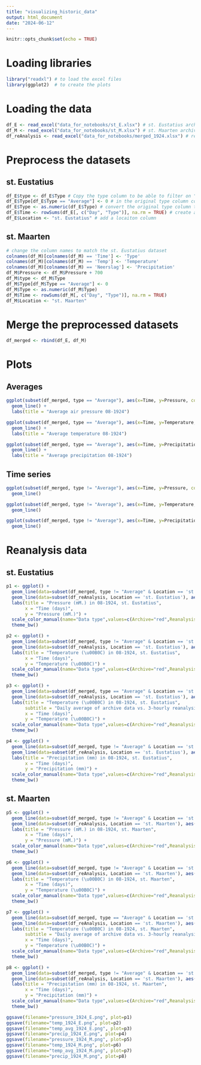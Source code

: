 ---
title: "visualizing_historic_data"
output: html_document
date: "2024-06-12"
---

```{r setup, include=FALSE}
knitr::opts_chunk$set(echo = TRUE)
```

# Loading libraries
```{r}
library("readxl") # to load the excel files
library(ggplot2)  # to create the plots
```

# Loading the data
```{r}
df_E <- read_excel("data_for_notebooks/st_E.xlsx") # st. Eustatius archive
df_M <- read_excel("data_for_notebooks/st_M.xlsx") # st. Maarten archive
df_reAnalysis <- read_excel("data_for_notebooks/merged_1924.xlsx") # reanalysis data from st.Eustatuis & st. Maarten
```

# Preprocess the datasets
## st. Eustatius
```{r}
df_E$type <- df_E$Type # Copy the type column to be able to filter on "average"
df_E$Type[df_E$Type == "Average"] <- 0 # in the original type column convert average to 0
df_E$Type <- as.numeric(df_E$Type) # convert the original type column to numeric
df_E$Time <- rowSums(df_E[, c("Day", "Type")], na.rm = TRUE) # create a new (continuous) time column
df_E$Location <- "st. Eustatius" # add a locaiton column
```

## st. Maarten
```{r}
# change the column names to match the st. Eustatius dataset
colnames(df_M)[colnames(df_M) == 'Time'] <- 'Type'
colnames(df_M)[colnames(df_M) == 'Temp'] <- 'Temperature'
colnames(df_M)[colnames(df_M) == 'Neerslag'] <- 'Precipitation'
df_M$Pressure <- df_M$Pressure + 700
df_M$type <- df_M$Type
df_M$Type[df_M$Type == "Average"] <- 0
df_M$Type <- as.numeric(df_M$Type)
df_M$Time <- rowSums(df_M[, c("Day", "Type")], na.rm = TRUE)
df_M$Location <- "st. Maarten"
```

# Merge the preprocessed datasets
```{r}
df_merged <- rbind(df_E, df_M)
```

# Plots 
## Averages
```{r}
ggplot(subset(df_merged, type == "Average"), aes(x=Time, y=Pressure, color=Location)) +
  geom_line() +
  labs(title = "Average air pressure 08-1924")

ggplot(subset(df_merged, type == "Average"), aes(x=Time, y=Temperature, color=Location)) +
  geom_line() +
  labs(title = "Average temperature 08-1924")

ggplot(subset(df_merged, type == "Average"), aes(x=Time, y=Precipitation, color=Location)) +
  geom_line() +
  labs(title = "Average precipitation 08-1924")
```

## Time series
```{r}
ggplot(subset(df_merged, type != "Average"), aes(x=Time, y=Pressure, color=Location)) +
  geom_line()

ggplot(subset(df_merged, type != "Average"), aes(x=Time, y=Temperature, color=Location)) +
  geom_line()

ggplot(subset(df_merged, type != "Average"), aes(x=Time, y=Precipitation, color=Location)) +
  geom_line()
```

# Reanalysis data
## st. Eustatius
```{r}
p1 <- ggplot() + 
  geom_line(data=subset(df_merged, type != "Average" & Location == 'st. Eustatius'), aes(x=Time, y=Pressure, color='Archive')) + 
  geom_line(data=subset(df_reAnalysis, Location == 'st. Eustatius'), aes(x=Time, y=Pressure, color='Reanalysis')) +
  labs(title = "Pressure (mM.) in 08-1924, st. Eustatius",
       x = "Time (days)",
       y = "Pressure (mM.)") +
  scale_color_manual(name="Data type",values=c(Archive="red",Reanalysis="blue")) +
  theme_bw()

p2 <- ggplot() + 
  geom_line(data=subset(df_merged, type != "Average" & Location == 'st. Eustatius'), aes(x=Time, y=Temperature, color='Archive')) + 
  geom_line(data=subset(df_reAnalysis, Location == 'st. Eustatius'), aes(x=Time, y=Temperature, color='Reanalysis')) +
  labs(title = "Temperature (\u00B0C) in 08-1924, st. Eustatius",
       x = "Time (days)",
       y = "Temperature (\u00B0C)") +
  scale_color_manual(name="Data type",values=c(Archive="red",Reanalysis="blue")) +
  theme_bw()

p3 <- ggplot() + 
  geom_line(data=subset(df_merged, type == "Average" & Location == 'st. Eustatius'), aes(x=Time, y=Temperature, color='Archive')) + 
  geom_line(data=subset(df_reAnalysis, Location == 'st. Eustatius'), aes(x=Time, y=Temperature, color='Reanalysis')) +
  labs(title = "Temperature (\u00B0C) in 08-1924, st. Eustatius",
       subtitle = "Daily average of archive data vs. 3-hourly reanalysis data",
       x = "Time (days)",
       y = "Temperature (\u00B0C)") +
  scale_color_manual(name="Data type",values=c(Archive="red",Reanalysis="blue")) +
  theme_bw()

p4 <- ggplot() + 
  geom_line(data=subset(df_merged, type != "Average" & Location == 'st. Eustatius'), aes(x=Time, y=Precipitation, color='Archive')) + 
  geom_line(data=subset(df_reAnalysis, Location == 'st. Eustatius'), aes(x=Time, y=Precipitation, color='Reanalysis'))+
  labs(title = "Precipitation (mm) in 08-1924, st. Eustatius",
       x = "Time (days)",
       y = "Precipitation (mm)") +
  scale_color_manual(name="Data type",values=c(Archive="red",Reanalysis="blue")) +
  theme_bw()
```


## st. Maarten
```{r}
p5 <- ggplot() + 
  geom_line(data=subset(df_merged, type != "Average" & Location == 'st. Maarten'), aes(x=Time, y=Pressure, color='Archive')) + 
  geom_line(data=subset(df_reAnalysis, Location == 'st. Maarten'), aes(x=Time, y=Pressure, color='Reanalysis')) +
  labs(title = "Pressure (mM.) in 08-1924, st. Maarten",
       x = "Time (days)",
       y = "Pressure (mM.)") +
  scale_color_manual(name="Data type",values=c(Archive="red",Reanalysis="blue")) +
  theme_bw()

p6 <- ggplot() + 
  geom_line(data=subset(df_merged, type != "Average" & Location == 'st. Maarten'), aes(x=Time, y=Temperature, color='Archive')) + 
  geom_line(data=subset(df_reAnalysis, Location == 'st. Maarten'), aes(x=Time, y=Temperature, color='Reanalysis')) +
  labs(title = "Temperature (\u00B0C) in 08-1924, st. Maarten",
       x = "Time (days)",
       y = "Temperature (\u00B0C)") +
  scale_color_manual(name="Data type",values=c(Archive="red",Reanalysis="blue")) +
  theme_bw()

p7 <- ggplot() + 
  geom_line(data=subset(df_merged, type == "Average" & Location == 'st. Maarten'), aes(x=Time, y=Temperature, color='Archive')) + 
  geom_line(data=subset(df_reAnalysis, Location == 'st. Maarten'), aes(x=Time, y=Temperature, color='Reanalysis')) +
  labs(title = "Temperature (\u00B0C) in 08-1924, st. Maarten",
       subtitle = "Daily average of archive data vs. 3-hourly reanalysis data",
       x = "Time (days)",
       y = "Temperature (\u00B0C)") +
  scale_color_manual(name="Data type",values=c(Archive="red",Reanalysis="blue")) +
  theme_bw()

p8 <- ggplot() + 
  geom_line(data=subset(df_merged, type != "Average" & Location == 'st. Maarten'), aes(x=Time, y=Precipitation, color='Archive')) + 
  geom_line(data=subset(df_reAnalysis, Location == 'st. Maarten'), aes(x=Time, y=Precipitation, color='Reanalysis'))+
  labs(title = "Precipitation (mm) in 08-1924, st. Maarten",
       x = "Time (days)",
       y = "Precipitation (mm)") +
  scale_color_manual(name="Data type",values=c(Archive="red",Reanalysis="blue")) +
  theme_bw()
```




```{r}
ggsave(filename="pressure_1924_E.png", plot=p1)
ggsave(filename="temp_1924_E.png", plot=p2)
ggsave(filename="temp_avg_1924_E.png", plot=p3)
ggsave(filename="precip_1924_E.png", plot=p4)
ggsave(filename="pressure_1924_M.png", plot=p5)
ggsave(filename="temp_1924_M.png", plot=p6)
ggsave(filename="temp_avg_1924_M.png", plot=p7)
ggsave(filename="precip_1924_M.png", plot=p8)
```

